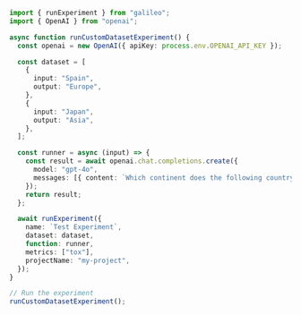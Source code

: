 ```typescript TypeScript
import { runExperiment } from "galileo";
import { OpenAI } from "openai";

async function runCustomDatasetExperiment() {
  const openai = new OpenAI({ apiKey: process.env.OPENAI_API_KEY });

  const dataset = [
    {
      input: "Spain",
      output: "Europe",
    },
    {
      input: "Japan",
      output: "Asia",
    },
  ];

  const runner = async (input) => {
    const result = await openai.chat.completions.create({
      model: "gpt-4o",
      messages: [{ content: `Which continent does the following country belong to ${input["input"]}!`, role: "user" }],
    });
    return result;
  };

  await runExperiment({
    name: `Test Experiment`,
    dataset: dataset,
    function: runner,
    metrics: ["tox"],
    projectName: "my-project",
  });
}

// Run the experiment
runCustomDatasetExperiment();
```
